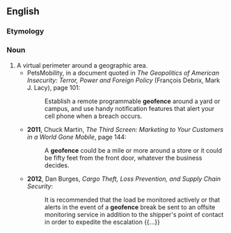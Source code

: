 ==English==

===Etymology===
{{prefix|geo|fence}}

===Noun===
{{en-noun}}

# A virtual perimeter around a geographic area. {{n-g|Geofences are typically enforced by monitoring the positions of trackable (e.g. GPS-equipped) devices inside or outside the fenced-in area, and determining if they cross the fence.}}
#* PetsMobility, in a document quoted in ''The Geopolitics of American Insecurity: Terror, Power and Foreign Policy'' (François Debrix, Mark J. Lacy), page 101:
#*: Establish a remote programmable '''geofence''' around a yard or campus, and use handy notification features that alert your cell phone when a breach occurs.
#* '''2011''', Chuck Martin, ''The Third Screen: Marketing to Your Customers in a World Gone Mobile'', page 144:
#*: A '''geofence''' could be a mile or more around a store or it could be fifty feet from the front door, whatever the business decides.
#* '''2012''', Dan Burges, ''Cargo Theft, Loss Prevention, and Supply Chain Security'':
#*: It is recommended that the load be monitored actively or that alerts in the event of a '''geofence''' break be sent to an offsite monitoring service in addition to the shipper's point of contact in order to expedite the escalation {{...}}